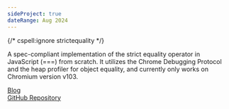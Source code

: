 ```yaml
---
sideProject: true
dateRange: Aug 2024
---
```

{/* cspell:ignore strictequality */}

A spec-compliant implementation of the strict equality operator in JavaScript (===) from scratch. It utilizes the Chrome Debugging Protocol and the heap profiler for object equality, and currently only works on Chromium version v103.

[Blog](/blog/implementing-strict-equality-in-javascript-from-scratch/) \
[GitHub Repository](https://github.com/ArhanChaudhary/strictequality-js)
